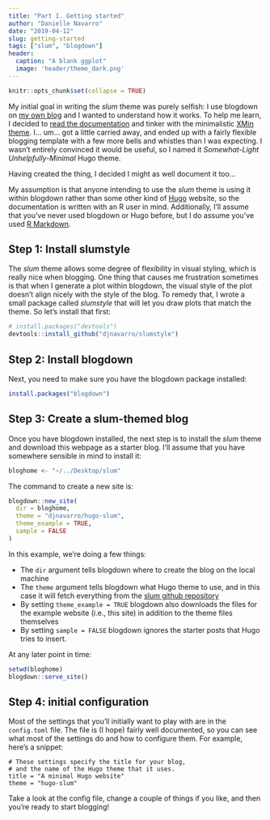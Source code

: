 ```yaml
---
title: "Part 1. Getting started"
author: "Danielle Navarro"
date: "2019-04-12"
slug: getting-started
tags: ["slum", "blogdown"]
header:
  caption: "A blank ggplot"
  image: 'header/theme_dark.png'
---
```


```r
knitr::opts_chunk$set(collapse = TRUE)
```

My initial goal in writing the *slum* theme was purely selfish: I use blogdown on [my own blog](https://djnavarro.net) and I wanted to understand how it works. To help me learn, I decided to [read the documentation](https://bookdown.org/yihui/blogdown/) and tinker with the minimalistic [XMin theme](https://github.com/yihui/hugo-xmin). I... um... got a little carried away, and ended up with a fairly flexible blogging template with a few more bells and whistles than I was expecting. I wasn't entirely convinced it would be useful, so I named it *Somewhat-Light Unhelpfully-Minimal* Hugo theme. 

Having created the thing, I decided I might as well document it too...

My assumption is that anyone intending to use the *slum* theme is using it within blogdown rather than some other kind of [Hugo](https://gohugo.io/) website, so the documentation is written with an R user in mind. Additionally, I'll assume that you've never used blogdown or Hugo before, but I do assume you've used [R Markdown](https://rmarkdown.rstudio.com/).


## Step 1: Install slumstyle


The *slum* theme allows some degree of flexibility in visual styling, which is really nice when blogging. One thing that causes me frustration sometimes is that when I generate a plot within blogdown, the visual style of the plot doesn't align nicely with the style of the blog. To remedy that, I wrote a small package called *slumstyle* that will let you draw plots that match the theme. So let's install that first:

```r
# install.packages("devtools")
devtools::install_github("djnavarro/slumstyle")
```


## Step 2: Install blogdown

Next, you need to make sure you have the blogdown package installed:

```r
install.packages("blogdown")
```

## Step 3: Create a slum-themed blog

Once you have blogdown installed, the next step is to install the *slum* theme and download this webpage as a starter blog. I'll assume that you have somewhere sensible in mind to install it:

```r
bloghome <- "~/../Desktop/slum"
```

The command to create a new site is:

```r
blogdown::new_site(
  dir = bloghome, 
  theme = "djnavarro/hugo-slum",
  theme_example = TRUE,
  sample = FALSE
)
```

In this example, we're doing a few things:

- The `dir` argument tells blogdown where to create the blog on the local machine
- The `theme` argument tells blogdown what Hugo theme to use, and in this case it will fetch everything from the [slum github repository](https://github.com/djnavarro/hugo-slum)
- By setting `theme_example = TRUE` blogdown also downloads the files for the example website (i.e., this site) in addition to the theme files themselves
- By setting `sample = FALSE` blogdown ignores the starter posts that Hugo tries to insert. 

At any later point in time:

```r
setwd(bloghome)
blogdown::serve_site()
```


## Step 4: initial configuration

Most of the settings that you'll initially want to play with are in the `config.toml` file. The file is (I hope) fairly well documented, so you can see what most of the settings do and how to configure them. For example, here's
a snippet:

```
# These settings specify the title for your blog, 
# and the name of the Hugo theme that it uses.
title = "A minimal Hugo website"
theme = "hugo-slum"
```

Take a look at the config file, change a couple of things if you like, and then you're ready to start blogging!
